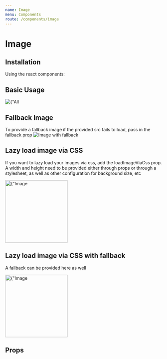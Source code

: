 ```yaml
---
name: Image
menu: Components
route: /components/image
---
```



# Image

## Installation

Using the react components:


## Basic Usage
<Playground>
    <Image src="https://a.vsstatic.com/banner/event/concerts/george-strait.jpg" alt={"All my exes live in texas"}/>
</Playground>

## Fallback Image
To provide a fallback image if the provided src fails to load, pass in the fallback prop
<Playground>
    <Image src="//a.vsstatic.com/banner/event/concerts/billie-eilish.jpgssss" fallback="https://a.vsstatic.com/banner/event/category/rock.jpg" alt="Image with fallback"/>
</Playground>

## Lazy load image via CSS
If you want to lazy load your images via css, add the loadImageViaCss prop. A width and height need to be provided either through props or through a stylesheet, as well as other configuration for background size, etc

<Playground>
        <Image style={{"background-size": "contain"}} height="200px" loadImageViaCss src="//a.vsstatic.com/banner/event/concerts/lana-del-rey.jpg" fallback={"//a.vsstatic.com/banner/generic.jpg"} alt={"Image with fallback"}/>
</Playground>

## Lazy load image via CSS with fallback
A fallback can be provided here as well

<Playground>
    <Image style={{"background-size": "contain"}} height="200px" loadImageViaCss src="//a.vsstatic.com/banner/event/failure/lana-del-rey.jpg" fallback={"https://a.vsstatic.com/banner/event/category/pop.jpg"} alt={"Image with fallback"}/>
</Playground>

## Props
<Props of={Image}/>